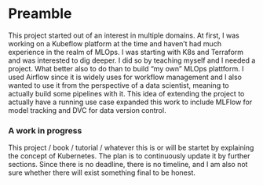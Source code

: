 # Preamble

This project started out of an interest in multiple domains. At first, I was working on a Kubeflow platform at the time and haven't had much experience in the realm of MLOps. I was starting with K8s and Terraform and was interested to dig deeper. I did so by teaching myself and I needed a project. What better also to do than to build "my own" MLOps plattform. I used Airflow since it is widely uses for workflow management and I also wanted to use it from the perspective of a data scientist, meaning to actually build some pipelines with it. This idea of extending the project to actually have a running use case expanded this work to include MLFlow for model tracking and DVC for data version control.

### A work in progress {-}

This project / book / tutorial / whatever this is or will be startet by explaining the concept of Kubernetes. The plan is to continuously update it by further sections. Since there is no deadline, there is no timeline, and I am also not sure whether there will exist something final to be honest.
